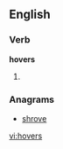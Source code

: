 ==English==

===Verb===
'''hovers'''

# {{third-person singular of|[[hover]]}}

===Anagrams===
* [[shrove]]

[[vi:hovers]]